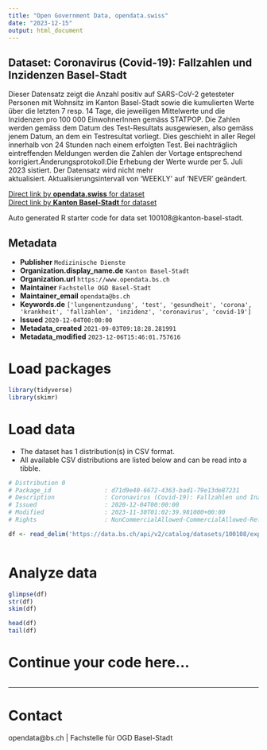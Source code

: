 ```yaml
---
title: "Open Government Data, opendata.swiss"
date: "2023-12-15"
output: html_document
---
```


## Dataset: Coronavirus (Covid-19): Fallzahlen und Inzidenzen Basel-Stadt

Dieser Datensatz zeigt die Anzahl positiv auf SARS-CoV-2 getesteter Personen mit Wohnsitz im Kanton Basel-Stadt sowie die kumulierten Werte über die letzten 7 resp. 14 Tage, die jeweiligen Mittelwerte und die Inzidenzen pro 100 000 EinwohnerInnen gemäss STATPOP. Die Zahlen werden gemäss dem Datum des Test-Resultats ausgewiesen, also gemäss jenem Datum, an dem ein Testresultat vorliegt. Dies geschieht in aller Regel innerhalb von 24 Stunden nach einem erfolgten Test. Bei nachträglich eintreffenden Meldungen werden die Zahlen der Vortage entsprechend korrigiert.Änderungsprotokoll:Die Erhebung der Werte wurde per 5. Juli 2023 sistiert. Der Datensatz wird nicht mehr aktualisiert. Aktualisierungsintervall von 'WEEKLY' auf 'NEVER' geändert.

[Direct link by **opendata.swiss** for dataset](https://opendata.swiss/de/dataset/coronavirus-covid-19-fallzahlen-und-inzidenzen-basel-stadt)<br>
[Direct link by **Kanton Basel-Stadt** for dataset](https://data.bs.ch/explore/dataset/100108/)

Auto generated R starter code for data set 100108@kanton-basel-stadt.

## Metadata

- **Publisher** `Medizinische Dienste`
- **Organization.display_name.de** `Kanton Basel-Stadt`
- **Organization.url** `https://www.opendata.bs.ch`
- **Maintainer** `Fachstelle OGD Basel-Stadt`
- **Maintainer_email** `opendata@bs.ch`
- **Keywords.de** `['lungenentzundung', 'test', 'gesundheit', 'corona', 'krankheit', 'fallzahlen', 'inzidenz', 'coronavirus', 'covid-19']`
- **Issued** `2020-12-04T00:00:00`
- **Metadata_created** `2021-09-03T09:18:28.281991`
- **Metadata_modified** `2023-12-06T15:46:01.757616`


# Load packages

```r

library(tidyverse)
library(skimr)

```

# Load data

-   The dataset has 1 distribution(s) in CSV format.
-   All available CSV distributions are listed below and can be read into a tibble.

```r

# Distribution 0
# Package_id               : d71d9e40-6672-4363-bad1-79e13de87231
# Description              : Coronavirus (Covid-19): Fallzahlen und Inzidenzen Basel-Stadt (csv)
# Issued                   : 2020-12-04T00:00:00
# Modified                 : 2023-11-30T01:02:39.981000+00:00
# Rights                   : NonCommercialAllowed-CommercialAllowed-ReferenceRequired

df <- read_delim('https://data.bs.ch/api/v2/catalog/datasets/100108/exports/csv')



```

# Analyze data

```r

glimpse(df)
str(df)
skim(df)

head(df)
tail(df)

```

# Continue your code here...

```r

```

------------------------------------------------------------------------

# Contact

opendata@bs.ch | Fachstelle für OGD Basel-Stadt
